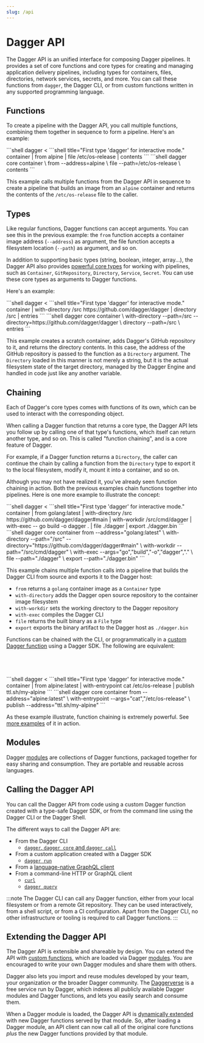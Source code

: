 ```yaml
---
slug: /api
---
```


# Dagger API

The Dagger API is an unified interface for composing Dagger pipelines. It provides a set of core functions and core types for creating and managing application delivery pipelines, including types for containers, files, directories, network services, secrets, and more. You can call these functions from `dagger`, the Dagger CLI, or from custom functions written in any supported programming language.

## Functions

To create a pipeline with the Dagger API, you call multiple functions, combining them together in sequence to form a pipeline. Here's an example:

<Tabs groupId="shell">
<TabItem value="System shell">
```shell
dagger <<EOF
container |
  from alpine |
  file /etc/os-release |
  contents
EOF
```
</TabItem>
<TabItem value="Dagger Shell">
```shell title="First type 'dagger' for interactive mode."
container |
  from alpine |
  file /etc/os-release |
  contents
```
</TabItem>
<TabItem value="Dagger CLI">
```shell
dagger core container \
  from --address=alpine \
  file --path=/etc/os-release \
  contents
```
</TabItem>
</Tabs>

This example calls multiple functions from the Dagger API in sequence to create a pipeline that builds an image from an `alpine` container and returns the contents of the `/etc/os-release` file to the caller.

## Types

Like regular functions, Dagger functions can accept arguments. You can see this in the previous example: the `from` function accepts a container image address (`--address`) as argument, the file function accepts a filesystem location (`--path`) as argument, and so on.

In addition to supporting basic types (string, boolean, integer, array...), the Dagger API also provides [powerful core types](./types.mdx) for working with pipelines, such as `Container`, `GitRepository`, `Directory`, `Service`, `Secret`. You can use these core types as arguments to Dagger functions.

Here's an example:

<Tabs groupId="shell">
<TabItem value="System shell">
```shell
dagger <<EOF
container |
  with-directory /src https://github.com/dagger/dagger |
  directory /src |
  entries
EOF
```
</TabItem>
<TabItem value="Dagger Shell">
```shell title="First type 'dagger' for interactive mode."
container |
  with-directory /src https://github.com/dagger/dagger |
  directory /src |
  entries
```
</TabItem>
<TabItem value="Dagger CLI">
```shell
dagger core container \
  with-directory --path=/src --directory=https://github.com/dagger/dagger \
  directory --path=/src \
  entries
```
</TabItem>
</Tabs>

This example creates a scratch container, adds Dagger's GitHub repository to it, and returns the directory contents. In this case, the address of the GitHub repository is passed to the function as a `Directory` argument. The `Directory` loaded in this manner is not merely a string, but it is the actual filesystem state of the target directory, managed by the Dagger Engine and handled in code just like any another variable.

## Chaining

Each of Dagger's core types comes with functions of its own, which can be used to interact with the corresponding object.

When calling a Dagger function that returns a core type, the Dagger API lets you follow up by calling one of that type's functions, which itself can return another type, and so on. This is called "function chaining", and is a core feature of Dagger.

For example, if a Dagger function returns a `Directory`, the caller can continue the chain by calling a function from the `Directory` type to export it to the local filesystem, modify it, mount it into a container, and so on.

Although you may not have realized it, you've already seen function chaining in action. Both the previous examples chain functions together into pipelines. Here is one more example to illustrate the concept:

<Tabs groupId="shell">
<TabItem value="System shell">
```shell
dagger <<EOF
container |
  from golang:latest |
  with-directory /src https://github.com/dagger/dagger#main |
  with-workdir /src/cmd/dagger |
  with-exec -- go build -o dagger . |
  file ./dagger |
  export ./dagger.bin
EOF
```
</TabItem>
<TabItem value="Dagger Shell">
```shell title="First type 'dagger' for interactive mode."
container |
  from golang:latest |
  with-directory /src https://github.com/dagger/dagger#main |
  with-workdir /src/cmd/dagger |
  with-exec -- go build -o dagger . |
  file ./dagger |
  export ./dagger.bin
```
</TabItem>
<TabItem value="Dagger CLI">
```shell
dagger core container from --address="golang:latest" \
  with-directory --path="/src" --directory="https://github.com/dagger/dagger#main" \
  with-workdir --path="/src/cmd/dagger" \
  with-exec --args="go","build","-o","dagger","." \
  file --path="./dagger" \
  export --path="./dagger.bin"
```
</TabItem>
</Tabs>

This example chains multiple function calls into a pipeline that builds the Dagger CLI from source and exports it to the Dagger host:
- `from` returns a `golang` container image as a `Container` type
- `with-directory` adds the Dagger open source repository to the container image filesystem
- `with-workdir` sets the working directory to the Dagger repository
- `with-exec` compiles the Dagger CLI
- `file` returns the built binary as a `File` type
- `export` exports the binary artifact to the Dagger host as `./dagger.bin`

Functions can be chained with the CLI, or programmatically in a [custom Dagger function](./custom-functions.mdx) using a Dagger SDK. The following are equivalent:

<Tabs groupId="language" queryString="sdk">
<TabItem value="go" label="Go">

```go file=./snippets/chaining/go/main.go
```

</TabItem>
<TabItem value="python" label="Python">

```python file=./snippets/chaining/python/main.py
```

</TabItem>
<TabItem value="typescript" label="TypeScript">

```typescript file=./snippets/chaining/typescript/index.ts
```

</TabItem>
<TabItem value="PHP">

```php file=./snippets/chaining/php/src/MyModule.php
```

</TabItem>
<TabItem value="System shell">
```shell
dagger <<EOF
container |
  from alpine:latest |
  with-entrypoint  cat /etc/os-release |
  publish ttl.sh/my-alpine
EOF
```
</TabItem>
<TabItem value="Dagger Shell">
```shell title="First type 'dagger' for interactive mode."
container |
  from alpine:latest |
  with-entrypoint  cat /etc/os-release |
  publish ttl.sh/my-alpine
```
</TabItem>
<TabItem value="Dagger CLI">
```shell
dagger core container from --address="alpine:latest" \
  with-entrypoint --args="cat","/etc/os-release" \
  publish --address="ttl.sh/my-alpine"
```
</TabItem>
</Tabs>

As these example illustrate, function chaining is extremely powerful. See [more examples](./chaining.mdx) of it in action.

## Modules

Dagger [modules](../features/modules.mdx) are collections of Dagger functions, packaged together for easy sharing and consumption. They are portable and reusable across languages.

## Calling the Dagger API

You can call the Dagger API from code using a custom Dagger function created with a type-safe Dagger SDK, or from the command line using the Dagger CLI or the Dagger Shell.

The different ways to call the Dagger API are:

- From the Dagger CLI
  - [`dagger`, `dagger core` and `dagger call`](./clients-cli.mdx)
- From a custom application created with a Dagger SDK
  - [`dagger run`](./clients-sdk.mdx#custom-applications)
- From a [language-native GraphQL client](./clients-http.mdx#language-native-http-clients)
- From a command-line HTTP or GraphQL client
  - [`curl`](./clients-http.mdx#command-line-http-clients)
  - [`dagger query`](./clients-http.mdx#dagger-cli)

:::note
The Dagger CLI can call any Dagger function, either from your local filesystem or from a remote Git repository. They can be used interactively, from a shell script, or from a CI configuration. Apart from the Dagger CLI, no other infrastructure or tooling is required to call Dagger functions.
:::

## Extending the Dagger API

The Dagger API is extensible and shareable by design. You can extend the API with [custom functions](./custom-functions.mdx), which are loaded via Dagger [modules](../features/modules.mdx). You are encouraged to write your own Dagger modules and share them with others.

Dagger also lets you import and reuse modules developed by your team, your organization or the broader Dagger community. The [Daggerverse](https://daggerverse.dev) is a free service run by Dagger, which indexes all publicly available Dagger modules and Dagger functions, and lets you easily search and consume them.

When a Dagger module is loaded, the Dagger API is [dynamically extended](./internals.mdx#api-extension-with-dagger-functions) with new Dagger functions served by that module. So, after loading a Dagger module, an API client can now call all of the original core functions _plus_ the new Dagger functions provided by that module.
